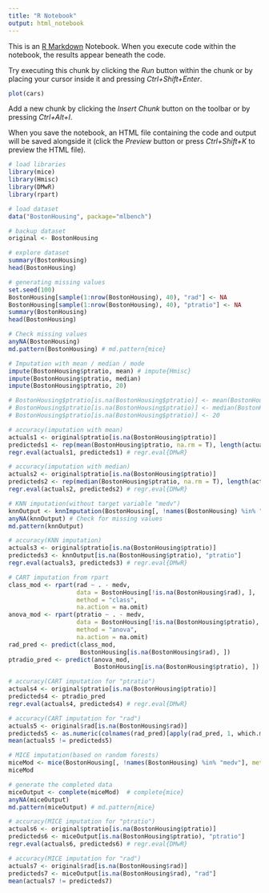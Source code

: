 ```yaml
---
title: "R Notebook"
output: html_notebook
---
```


This is an [R Markdown](http://rmarkdown.rstudio.com) Notebook. When you execute code within the notebook, the results appear beneath the code. 

Try executing this chunk by clicking the *Run* button within the chunk or by placing your cursor inside it and pressing *Ctrl+Shift+Enter*. 

```r
plot(cars)
```

Add a new chunk by clicking the *Insert Chunk* button on the toolbar or by pressing *Ctrl+Alt+I*.

When you save the notebook, an HTML file containing the code and output will be saved alongside it (click the *Preview* button or press *Ctrl+Shift+K* to preview the HTML file).


```r
# load libraries
library(mice)
library(Hmisc)
library(DMwR)
library(rpart)
```

```r
# load dataset
data("BostonHousing", package="mlbench")
```

```r
# backup dataset
original <- BostonHousing 
```

```r
# explore dataset
summary(BostonHousing)
head(BostonHousing)
```

```r
# generating missing values
set.seed(100)
BostonHousing[sample(1:nrow(BostonHousing), 40), "rad"] <- NA
BostonHousing[sample(1:nrow(BostonHousing), 40), "ptratio"] <- NA
summary(BostonHousing)
head(BostonHousing)
```

```r
# Check missing values
anyNA(BostonHousing)
md.pattern(BostonHousing) # md.pattern{mice}
```

```r
# Imputation with mean / median / mode
impute(BostonHousing$ptratio, mean) # impute{Hmisc}
impute(BostonHousing$ptratio, median)
impute(BostonHousing$ptratio, 20)
```

```r
# BostonHousing$ptratio[is.na(BostonHousing$ptratio)] <- mean(BostonHousing$ptratio, na.rm = T)
# BostonHousing$ptratio[is.na(BostonHousing$ptratio)] <- median(BostonHousing$ptratio, na.rm = T)
# BostonHousing$ptratio[is.na(BostonHousing$ptratio)] <- 20
```

```r
# accuracy(imputation with mean)
actuals1 <- original$ptratio[is.na(BostonHousing$ptratio)]
predicteds1 <- rep(mean(BostonHousing$ptratio, na.rm = T), length(actuals))
regr.eval(actuals1, predicteds1) # regr.eval{DMwR}
```

```r
# accuracy(imputation with median)
actuals2 <- original$ptratio[is.na(BostonHousing$ptratio)]
predicteds2 <- rep(median(BostonHousing$ptratio, na.rm = T), length(actuals))
regr.eval(actuals2, predicteds2) # regr.eval{DMwR}
```

```r
# KNN imputation(without target variable "medv")
knnOutput <- knnImputation(BostonHousing[, !names(BostonHousing) %in% "medv"]) # knnImputation {DMwR}
anyNA(knnOutput) # Check for missing values
md.pattern(knnOutput)
```

```r
# accuracy(KNN imputation)
actuals3 <- original$ptratio[is.na(BostonHousing$ptratio)]
predicteds3 <- knnOutput[is.na(BostonHousing$ptratio), "ptratio"]
regr.eval(actuals3, predicteds3) # regr.eval{DMwR}
```

```r
# CART imputation from rpart
class_mod <- rpart(rad ~ . - medv, 
                   data = BostonHousing[!is.na(BostonHousing$rad), ], 
                   method = "class", 
                   na.action = na.omit)
anova_mod <- rpart(ptratio ~ . - medv, 
                   data = BostonHousing[!is.na(BostonHousing$ptratio), ], 
                   method = "anova", 
                   na.action = na.omit)
rad_pred <- predict(class_mod,
                    BostonHousing[is.na(BostonHousing$rad), ])
ptradio_pred <- predict(anova_mod,
                        BostonHousing[is.na(BostonHousing$ptratio), ])
```

```r
# accuracy(CART imputation for "ptratio")
actuals4 <- original$ptratio[is.na(BostonHousing$ptratio)]
predicteds4 <- ptradio_pred
regr.eval(actuals4, predicteds4) # regr.eval{DMwR}
```

```r
# accuracy(CART imputation for "rad")
actuals5 <- original$rad[is.na(BostonHousing$rad)]
predicteds5 <- as.numeric(colnames(rad_pred)[apply(rad_pred, 1, which.max)])
mean(actuals5 != predicteds5)
```

```r
# MICE imputation(based on random forests)
miceMod <- mice(BostonHousing[, !names(BostonHousing) %in% "medv"], method="rf") # mice{mice}
miceMod
```

```r
# generate the completed data
miceOutput <- complete(miceMod)  # complete{mice}
anyNA(miceOutput)
md.pattern(miceOutput) # md.pattern{mice}
```

```r
# accuracy(MICE imputation for "ptratio")
actuals6 <- original$ptratio[is.na(BostonHousing$ptratio)]
predicteds6 <- miceOutput[is.na(BostonHousing$ptratio), "ptratio"]
regr.eval(actuals6, predicteds6) # regr.eval{DMwR}
```

```r
# accuracy(MICE imputation for "rad")
actuals7 <- original$rad[is.na(BostonHousing$rad)]
predicteds7 <- miceOutput[is.na(BostonHousing$rad), "rad"]
mean(actuals7 != predicteds7) 
```

```r

```

